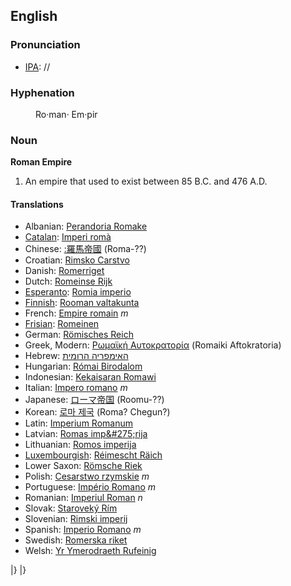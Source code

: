 ==English==

=== Pronunciation ===
*[[IPA]]: //

===Hyphenation===
:Ro&middot;man&middot; Em&middot;pir
=== Noun ===
'''Roman Empire'''

# An empire that used to exist between 85 B.C. and 476 A.D.

==== Translations ====

*Albanian: [[Perandoria Romake]]
*[[Catalan]]: [[Imperi romà]]
*Chinese: [[:羅馬帝國]] (Roma-??)
*Croatian: [[Rimsko Carstvo]]
*Danish: [[Romerriget]]
*Dutch: [[Romeinse Rijk]]
*[[Esperanto]]: [[Romia imperio]]
*[[Finnish]]: [[Rooman valtakunta]]
*French: [[Empire romain]] ''m''
*[[Frisian]]: [[Romeinen]]
*German: [[Römisches Reich]]
*Greek, Modern: [[Ρωμαϊκή Αυτοκρατορία]] (Romaiki Aftokratoria)
*Hebrew: [[האימפריה הרומית]]
*Hungarian: [[Római Birodalom]]
*Indonesian: [[Kekaisaran Romawi]]
*Italian: [[Impero romano]] ''m''
*Japanese: [[ローマ帝国]] (Roomu-??)
*Korean: [[로마 제국]] (Roma? Chegun?)
*Latin: [[Imperium Romanum]]
*Latvian: [[Romas imp&#275;rija]]
*Lithuanian: [[Romos imperija]]
*[[Luxembourgish]]: [[Réimescht Räich]]
*Lower Saxon: [[Römsche Riek]]
*Polish: [[Cesarstwo rzymskie]] ''m''
*Portuguese: [[Império Romano]] ''m''
*Romanian: [[Imperiul Roman]] ''n''
*Slovak: [[Staroveký Rím]]
*Slovenian: [[Rimski imperij]]
*Spanish: [[Imperio Romano]] ''m''
*Swedish: [[Romerska riket]]
*Welsh: [[Yr Ymerodraeth Rufeinig]]
|}
|}

{{Wikipedia}}